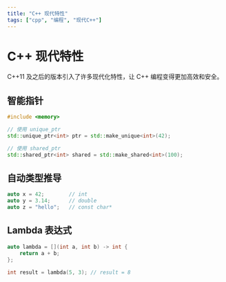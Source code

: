 ```yaml
---
title: "C++ 现代特性"
tags: ["cpp", "编程", "现代C++"]
---
```


# C++ 现代特性

C++11 及之后的版本引入了许多现代化特性，让 C++ 编程变得更加高效和安全。

## 智能指针

```cpp
#include <memory>

// 使用 unique_ptr
std::unique_ptr<int> ptr = std::make_unique<int>(42);

// 使用 shared_ptr
std::shared_ptr<int> shared = std::make_shared<int>(100);
```

## 自动类型推导

```cpp
auto x = 42;        // int
auto y = 3.14;      // double
auto z = "hello";   // const char*
```

## Lambda 表达式

```cpp
auto lambda = [](int a, int b) -> int {
    return a + b;
};

int result = lambda(5, 3); // result = 8
```